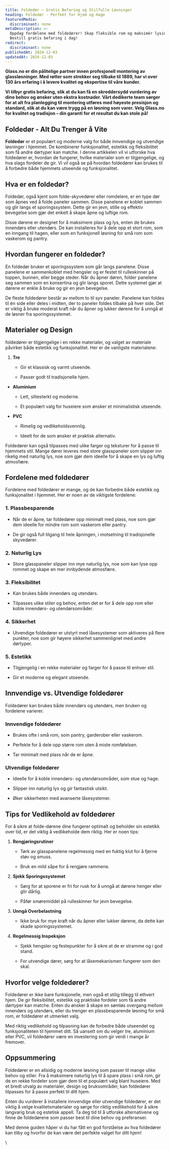 ```yaml
---
title: Foldedør – Gratis Befaring og Stilfulle Løsninger
heading: Foldedør - Perfekt for Hjem og Hage
featuredMedia:
  discriminant: none
metaDescription: >-
  Oppdag fordelene med foldedører! Skap fleksible rom og maksimér lysinnslipp.
  Bestill gratis befaring i dag!
redirect:
  discriminant: none
publishedAt: 2024-12-03
updatedAt: 2024-12-03
---
```

**Glass.no er din pålitelige partner innen profesjonell montering av glassløsninger. Med røtter som strekker seg tilbake til 1889, har vi over 130 års erfaring i å levere kvalitet og ekspertise til våre kunder.**&#x20;

**Vi tilbyr gratis befaring, slik at du kan få en skreddersydd vurdering av dine behov og ønsker uten ekstra kostnader. Vårt dedikerte team sørger for at alt fra planlegging til montering utføres med høyeste presisjon og standard, slik at du kan være trygg på en løsning som varer. Velg Glass.no for kvalitet og tradisjon – din garanti for et resultat du kan stole på!**&#x20;

## **Foldedør - Alt Du Trenger å Vite**

**Foldedør** er et populært og moderne valg for både innvendige og utvendige løsninger i hjemmet. De kombinerer funksjonalitet, estetikk og fleksibilitet som få andre dørtyper kan matche. I denne artikkelen vil vi utforske hva foldedører er, hvordan de fungerer, hvilke materialer som er tilgjengelige, og hva slags fordeler de gir. Vi vil også se på hvordan foldedører kan brukes til å forbedre både hjemmets utseende og funksjonalitet.

## **Hva er en foldedør?**

Foldedør, også kjent som folde-skyvedører eller romdelere, er en type dør som åpnes ved å folde paneler sammen. Disse panelene er koblet sammen og glir langs et sporingssystem. Dette gir en jevn, stille og effektiv bevegelse som gjør det enkelt å skape åpne og luftige rom.

Disse dørene er designet for å maksimere plass og lys, enten de brukes innendørs eller utendørs. De kan installeres for å dele opp et stort rom, som en inngang til hagen, eller som en funksjonell løsning for små rom som vaskerom og pantry.

## **Hvordan fungerer en foldedør?**

En foldedør bruker et sporingssystem som går langs panelene. Disse panelene er sammenkoblet med hengsler og er festet til rulleskinner på toppen, bunnen, eller begge steder. Når du åpner døren, folder panelene seg sammen som en konsertina og glir langs sporet. Dette systemet gjør at dørene er enkle å bruke og gir en jevn bevegelse.

De fleste foldedører består av mellom to til syv paneler. Panelene kan foldes til én side eller deles i midten, der to paneler foldes tilbake på hver side. Det er viktig å bruke moderat kraft når du åpner og lukker dørene for å unngå at de løsner fra sporingssystemet.

## **Materialer og Design**

foldedører er tilgjengelige i en rekke materialer, og valget av materiale påvirker både estetikk og funksjonalitet. Her er de vanligste materialene:

1. **Tre**

   * Gir et klassisk og varmt utseende.

   * Passer godt til tradisjonelle hjem.

* **Aluminium**

  * Lett, slitesterkt og moderne.

  * Et populært valg for huseiere som ønsker et minimalistisk utseende.

* **PVC**

  * Rimelig og vedlikeholdsvennlig.

  * Ideelt for de som ønsker et praktisk alternativ.

Foldedører kan også tilpasses med ulike farger og teksturer for å passe til hjemmets stil. Mange dører leveres med store glasspaneler som slipper inn rikelig med naturlig lys, noe som gjør dem ideelle for å skape en lys og luftig atmosfære.

## **Fordelene med foldedører**

Fordelene med foldedører er mange, og de kan forbedre både estetikk og funksjonalitet i hjemmet. Her er noen av de viktigste fordelene:

### **1. Plassbesparende**

* Når de er åpne, tar foldedører opp minimalt med plass, noe som gjør dem ideelle for mindre rom som vaskerom eller pantry.

* De gir også full tilgang til hele åpningen, i motsetning til tradisjonelle skyvedører.

### **2. Naturlig Lys**

* Store glasspaneler slipper inn mye naturlig lys, noe som kan lyse opp rommet og skape en mer innbydende atmosfære.

### **3. Fleksibilitet**

* Kan brukes både innendørs og utendørs.

* Tilpasses ulike stiler og behov, enten det er for å dele opp rom eller koble innendørs- og utendørsområder.

### **4. Sikkerhet**

* Utvendige foldedører er utstyrt med låsesystemer som aktiveres på flere punkter, noe som gir høyere sikkerhet sammenlignet med andre dørtyper.

### **5. Estetikk**

* Tilgjengelig i en rekke materialer og farger for å passe til enhver stil.

* Gir et moderne og elegant utseende.

## **Innvendige vs. Utvendige foldedører**

Foldedører kan brukes både innendørs og utendørs, men bruken og fordelene varierer.

### **Innvendige foldedører**

* Brukes ofte i små rom, som pantry, garderober eller vaskerom.

* Perfekte for å dele opp større rom uten å miste romfølelsen.

* Tar minimalt med plass når de er åpne.

### **Utvendige foldedører**

* Ideelle for å koble innendørs- og utendørsområder, som stue og hage.

* Slipper inn naturlig lys og gir fantastisk utsikt.

* Øker sikkerheten med avanserte låsesystemer.

## **Tips for Vedlikehold av foldedører**

For å sikre at folde-dørene dine fungerer optimalt og beholder sin estetikk over tid, er det viktig å vedlikeholde dem riktig. Her er noen tips:

1. **Rengjøringsrutiner**

   * Tørk av glasspanelene regelmessig med en fuktig klut for å fjerne støv og smuss.

   * Bruk en mild såpe for å rengjøre rammene.

2. **Sjekk Sporingssystemet**

   * Sørg for at sporene er fri for rusk for å unngå at dørene henger eller glir dårlig.

   * Påfør smøremiddel på rulleskinner for jevn bevegelse.

3. **Unngå Overbelastning**

   * Ikke bruk for mye kraft når du åpner eller lukker dørene, da dette kan skade sporingssystemet.

4. **Regelmessig Inspeksjon**

   * Sjekk hengsler og festepunkter for å sikre at de er stramme og i god stand.

   * For utvendige dører, sørg for at låsemekanismen fungerer som den skal.

## **Hvorfor velge foldedører?**

Foldedører er ikke bare funksjonelle, men også et stilig tillegg til ethvert hjem. De gir fleksibilitet, estetikk og praktiske fordeler som få andre dørtyper kan matche. Enten du ønsker å skape en sømløs overgang mellom innendørs og utendørs, eller du trenger en plassbesparende løsning for små rom, er foldedører et utmerket valg.

Med riktig vedlikehold og tilpasning kan de forbedre både utseendet og funksjonaliteten til hjemmet ditt. Så uansett om du velger tre, aluminium eller PVC, vil foldedører være en investering som gir verdi i mange år fremover.

## **Oppsummering**

Foldedører er en allsidig og moderne løsning som passer til mange ulike behov og stiler. Fra å maksimere naturlig lys til å spare plass i små rom, gir de en rekke fordeler som gjør dem til et populært valg blant huseiere. Med et bredt utvalg av materialer, design og bruksområder, kan foldedører tilpasses for å passe perfekt til ditt hjem.

Enten du vurderer å installere innvendige eller utvendige foldedører, er det viktig å velge kvalitetsmaterialer og sørge for riktig vedlikehold for å sikre langvarig bruk og estetisk appell. Ta deg tid til å utforske alternativene og finne de foldedørene som passer best til dine behov og preferanser.

Med denne guiden håper vi du har fått en god forståelse av hva foldedører kan tilby og hvorfor de kan være det perfekte valget for ditt hjem!

\\
